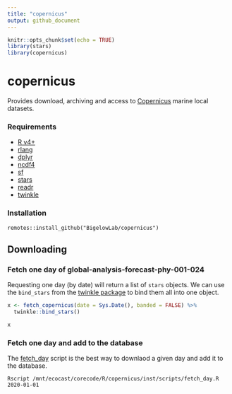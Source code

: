 ```yaml
---
title: "copernicus"
output: github_document
---
```


```r
knitr::opts_chunk$set(echo = TRUE)
library(stars)
library(copernicus)
```

# copernicus

Provides download, archiving and access to [Copernicus](https://marine.copernicus.eu/) marine local datasets.

### Requirements

  + [R v4+](https://www.r-project.org/)
  + [rlang](https://CRAN.R-project.org/package=rlang)
  + [dplyr](https://CRAN.R-project.org/package=dplyr)
  + [ncdf4](https://CRAN.R-project.org/package=ncdf4)
  + [sf](https://CRAN.R-project.org/package=sf)
  + [stars](https://CRAN.R-project.org/package=stars)
  + [readr](https://CRAN.R-project.org/package=readr)
  + [twinkle](https://github.com/BigelowLab/twinkle)
  

### Installation

```
remotes::install_github("BigelowLab/copernicus")
```

## Downloading

### Fetch one day of global-analysis-forecast-phy-001-024

Requesting one day (by date) will return a list of `stars` objects. We can use the `bind_stars` from the [twinkle package](https://github.com/BigelowLab/twinkle) to bind them all into one object.

```r
x <- fetch_copernicus(date = Sys.Date(), banded = FALSE) %>%
  twinkle::bind_stars()
```

```r
x
```

### Fetch one day and add to the database

The [fetch_day](https://github.com/BigelowLab/copernicus/blob/a8c82e6c5a90a5e2893023b34a032e14486507a6/inst/scripts/fetch_day.R) script is the best way to downlaod a given day and add it to the database.

```
Rscript /mnt/ecocast/corecode/R/copernicus/inst/scripts/fetch_day.R 2020-01-01
```


